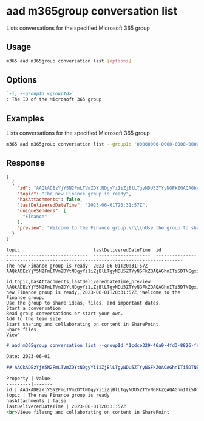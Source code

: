 
# aad m365group conversation list

Lists conversations for the specified Microsoft 365 group

## Usage

```sh
m365 aad m365group conversation list [options]
```

## Options

```md definition-list
`-i, --groupId <groupId>`
: The ID of the Microsoft 365 group
```

<Global />

## Examples

Lists conversations for the specified Microsoft 365 group

```sh
m365 aad m365group conversation list --groupId '00000000-0000-0000-0000-000000000000'
```

## Response

<Tabs>
  <TabItem value="JSON">

  ```json
  [
    {
      "id": "AAQkADEzYjY5N2FmLTVmZDYtNDgyYi1iZjBlLTgyNDU5ZTYyNGFkZQAQAGhnITi5DTNEgxisPwMQu74=",
      "topic": "The new Finance group is ready",
      "hasAttachments": false,
      "lastDeliveredDateTime": "2023-06-01T20:31:57Z",
      "uniqueSenders": [
        "Finance"
      ],
      "preview": "Welcome to the Finance group.\r\\\nUse the group to share ideas, files, and important dates.\r\\\nStart a conversation\r\\\nRead group conversations or start your own.\r\\\nAdd to the team site\r\\\nStart sharing and collaborating on content in SharePoint.\r\\\nShare files\r\\\nView"
    }
  ]
  ```

  </TabItem>
  <TabItem value="Text">

  ```text
  topic                           lastDeliveredDateTime  id
  ------------------------------  ---------------------  --------------------------------------------------------------------------------
  The new Finance group is ready  2023-06-01T20:31:57Z   AAQkADEzYjY5N2FmLTVmZDYtNDgyYi1iZjBlLTgyNDU5ZTYyNGFkZQAQAGhnITi5DTNEgxisPwMQu74=
  ```

  </TabItem>
  <TabItem value="CSV">

  ```csv
  id,topic,hasAttachments,lastDeliveredDateTime,preview
  AAQkADEzYjY5N2FmLTVmZDYtNDgyYi1iZjBlLTgyNDU5ZTYyNGFkZQAQAGhnITi5DTNEgxisPwMQu74=,The new Finance group is ready,,2023-06-01T20:31:57Z,"Welcome to the Finance group.
  Use the group to share ideas, files, and important dates.
  Start a conversation
  Read group conversations or start your own.
  Add to the team site
  Start sharing and collaborating on content in SharePoint.
  Share files
  View"
  ```

  </TabItem>
  <TabItem value="Markdown">

  ```md
  # aad m365group conversation list --groupId "1cdce329-46a9-4fd3-8826-fe6587d25a8c"

  Date: 2023-06-01

  ## AAQkADEzYjY5N2FmLTVmZDYtNDgyYi1iZjBlLTgyNDU5ZTYyNGFkZQAQAGhnITi5DTNEgxisPwMQu74=

  Property | Value
  ---------|-------
  id | AAQkADEzYjY5N2FmLTVmZDYtNDgyYi1iZjBlLTgyNDU5ZTYyNGFkZQAQAGhnITi5DTNEgxisPwMQu74=
  topic | The new Finance group is ready
  hasAttachments | false
  lastDeliveredDateTime | 2023-06-01T20:31:57Z
  <br>Viewe filesng and collaborating on content in SharePoint
  ```

  </TabItem>
</Tabs>
